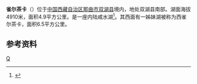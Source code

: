 {{ViewTibetanScript}}
{{Infobox_lake
 |湖泊名稱 =雀尔茶卡
 |湖泊照片 = 
 |湖泊照片標題 = 
 |測深圖 =
 |測深圖標題 =
 |湖泊所在地 = [[中国|中国]][[西藏|西藏]]
 |座標 = {{coord |33|13|N|89|31|E|display=inline,title|scale:500000_type:waterbody_region:CN}}
 |湖泊類別 = [[咸水湖|咸水湖]]
 |流入 =
 |流出 =
 |集水區面積 =
 |集水區國家 =
 |湖泊長度 =4.5公里
 |湖泊闊度 =最大3.1公里<br />平均1.1公里
 |湖泊面積 =4.9平方公里
 |平均深度 = 
 |最深深度 = 
 |水體體積 =
 |湖水停留時間 =
 |湖岸線長度 =
 |海拔高度 = 4910米
 |湖中島嶼 =
 |湖邊城鎮 =
}}
{{Location map
 |China Tibet
 |mark=<!--dot-->Blue pog.svg
 |lat_deg=33|lat_min=13|lat_sec =
 |lon_deg=89|lon_min=31|lon_sec =
 |caption=雀尔茶卡在[[西藏|西藏]]的位置。
 |position=right
 |width=350
 |float=right
}}
'''雀尔茶卡'''（{{bo|z=མཚོར་ཚྭ་ཁ།|w=mtshor tshwa kha|t=Tsor Tsakha}}）位于[[中国|中国]][[西藏自治区|西藏自治区]][[那曲市|那曲市]][[双湖县|双湖县]]境内，地处双湖县南部。湖面海拔4910米，面积4.9平方公里。是一座内陆咸水湖<ref>{{cite book zh |author=王苏民 窦鸿身 |title=中国湖泊志 |format=M |edition=1 |location=北京 |publisher=科学出版社 |date=1998|pages=564|id= ISBN 7-03-006706-1}}</ref>。其西面有一姊妹湖被称为西雀尔茶卡，面积6.5平方公里。
==参考资料==
{{reflist}}

[[Category:双湖县湖泊|Q]]
